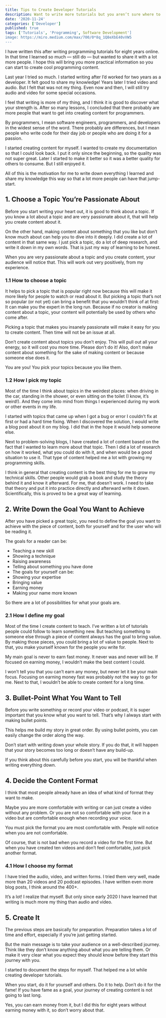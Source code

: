 ```yaml
---
title: Tips to Create Developer Tutorials
description: Want to write more tutorials but you aren’t sure where to start? Start here
date: '2020-11-24'
categories: ['Developer']
published: true
tags: ['Tutorials', 'Programming', Software Development']
image: https://miro.medium.com/max/700/0*8q_1Q8eXbE40vVW5
---
```


I have written this after writing programming tutorials for eight years online. In that time I learned so much — still do — but wanted to share it with a lot more people. I hope this will bring you more practical information so you can start to create cool programming content.

Last year I tried so much. I started writing after I’d worked for two years as a developer. It felt good to share my knowledge! Years later I tried video and audio. But I felt that was not my thing. Even now and then, I will still try audio and video for some special occasions.

I feel that writing is more of my thing, and I think it is good to discover what your strength is.
After so many lessons, I concluded that there probably are more people that want to get into creating content for programmers.

By programmers, I mean software engineers, programmers, and developers in the widest sense of the word. There probably are differences, but I mean people who write code for their day job or people who are doing it for a passion.

I started creating content for myself. I wanted to create my documentation so that I could look back. I put it only since the beginning, so the quality was not super great. Later I started to make it better so it was a better quality for others to consume. But I still enjoyed it.

All of this is the motivation for me to write down everything I learned and share my knowledge this way so that a lot more people can have that jump-start.

## 1. Choose a Topic You’re Passionate About

Before you start writing your heart out, it is good to think about a topic. If you know a lot about a topic and are very passionate about it, that will help you create content about it.

On the other hand, making content about something that you like but don’t know much about can help you to dive into it deeply. I did create a lot of content in that same way. I just pick a topic, do a lot of deep research, and write it down in my own words. That is just my way of learning to be honest.

When you are very passionate about a topic and you create content, your audience will notice that. This will work out very positively, from my experience.

### 1.1 How to choose a topic

It helps to pick a topic that is popular right now because this will make it more likely for people to watch or read about it. But picking a topic that’s not so popular (or not yet) can bring a benefit that you wouldn’t think of at first: It can make you the expert in the long run. Because if no creator is making content about a topic, your content will potentially be used by others who come after.

Picking a topic that makes you insanely passionate will make it easy for you to create content. Then time will not be an issue at all.

Don’t create content about topics you don’t enjoy. This will pull out all your energy, so it will cost you more time. Please don’t do it! Also, don’t make content about something for the sake of making content or because someone else does it.

You are you! You pick your topics because you like them.

### 1.2 How I pick my topic

Most of the time I think about topics in the weirdest places: when driving in the car, standing in the shower, or even sitting on the toilet (I know, it’s weird!). And they come into mind from things I experienced during my work or other events in my life.

I started with topics that came up when I got a bug or error I couldn’t fix at first or had a hard time fixing. When I discovered the solution, I would write a blog post about it on my blog. I did that in the hope it would help someone else.

Next to problem-solving blogs, I have created a lot of content based on the fact that I wanted to learn more about that topic. Then I did a lot of research on how it worked, what you could do with it, and when would be a good situation to use it. That type of content helped me a lot with growing my programming skills.

I think in general that creating content is the best thing for me to grow my technical skills. Other people would grab a book and study the theory behind it and know it afterward. For me, that doesn’t work. I need to take that theory and put it into practice directly and afterward write it down. Scientifically, this is proved to be a great way of learning.

## 2. Write Down the Goal You Want to Achieve

After you have picked a great topic, you need to define the goal you want to achieve with the piece of content, both for yourself and for the user who will be reading it.

The goals for a reader can be:

- Teaching a new skill
- Showing a technique
- Raising awareness
- Telling about something you have done
- The goals for yourself can be:
- Showing your expertise
- Bringing value
- Earning money
- Making your name more known

So there are a lot of possibilities for what your goals are.

### 2.1 How I define my goal

Most of the time I create content to teach. I’ve written a lot of tutorials people could follow to learn something new. But teaching something to someone else through a piece of content always has the goal to bring value.
By making those pieces, you could bring a lot of value to people. Next to that, you make yourself known for the people you write for.

My main goal is never to earn fast money. It never was and never will be. If focused on earning money, I wouldn’t make the best content I could.

I won’t tell you that you can’t earn any money, but never let it be your main focus. Focusing on earning money fast was probably not the way to go for me. Next to that, I wouldn’t be able to create content for a long time.

## 3. Bullet-Point What You Want to Tell

Before you write something or record your video or podcast, it is super important that you know what you want to tell. That’s why I always start with making bullet points.

This helps me build my story in great order. By using bullet points, you can easily change the order along the way.

Don’t start with writing down your whole story. If you do that, it will happen that your story becomes too long or doesn’t have any build-up.

If you think about this carefully before you start, you will be thankful when writing everything down.

## 4. Decide the Content Format

I think that most people already have an idea of what kind of format they want to make.

Maybe you are more comfortable with writing or can just create a video without any problem. Or you are not so comfortable with your face in a video but are comfortable enough when recording your voice.

You must pick the format you are most comfortable with. People will notice when you are not comfortable.

Of course, that is not bad when you record a video for the first time. But when you have created ten videos and don’t feel comfortable, just pick another format.

### 4.1 How I choose my format

I have tried the audio, video, and written forms. I tried them very well, made more than 20 videos and 20 podcast episodes. I have written even more blog posts, I think around the 400+.

It’s a lot! I realize that myself. But only since early 2020 I have learned that writing is much more my thing than audio and video.

## 5. Create It

The previous steps are basically for preparation. Preparation takes a lot of time and effort, especially if you’re just getting started.

But the main message is to take your audience on a well-described journey. Think like they don’t know anything about what you are telling them. Or make it very clear what you expect they should know before they start this journey with you.

I started to document the steps for myself. That helped me a lot while creating developer tutorials.

When you start, do it for yourself and others. Do it to help. Don’t do it for the fame! If you have fame as a goal, your journey of creating content is not going to last long.

Yes, you can earn money from it, but I did this for eight years without earning money with it, so don’t worry about that.